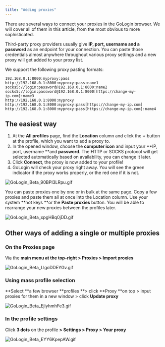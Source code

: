 ```yaml
---
title: "Adding proxies"
---
```


There are several ways to connect your proxies in the GoLogin browser. We will cover all of them in this article, from the most obvious to more sophisticated.

Third-party proxy providers usually give **IP, port, username and a password** as an endpoint for your connection. You can paste those credentials almost anywhere throughout various proxy settings and a new proxy will get added to your proxy list.

We support the following proxy pasting formats:

```
192.168.0.1:8000:myproxy:pass
​﻿http://192.168.0.1:8000:myproxy:pass:name1 
﻿socks5://login:password@192.168.0.1:8000:name2 
﻿socks5://login:password@192.168.0.1:8000[https://change-my-ip.com]:name3 
​﻿http://192.168.0.1:8000:myproxy 
​﻿http://192.168.0.1:8000:myproxy:pass[https://change-my-ip.com] 
​﻿http://192.168.0.1:8000:myproxy:pass[https://change-my-ip.com]:name4
```

## The easiest way

1. At the **All profiles** page, find the **Location** column and click the **\+** button at the profile, which you want to add a proxy to.
2. In the opened window, choose the **computer icon** and input your **IP, port, username **and **password**. The HTTP or SOCKS protocol will get selected automatically based on availability, you can change it later.
3. Click **Connect**, the proxy is now added to your profile\!
4. GoLogin will check your proxy right away. You will see the green indicator if the proxy works properly, or the red one if it is not.

![GoLogin_Beta_90BPI3LRpu.gif](/images/GoLogin_Beta_90BPI3LRpu.gif)

You can paste proxies one by one or in bulk at the same page. Copy a few proxies and paste them all at once into the Location column. Use your system **hot keys **or the **Paste proxies** button. You will be able to rearrange your new proxies between the profiles later.

![GoLogin_Beta_xpgHBq0jDD.gif](/images/GoLogin_Beta_xpgHBq0jDD.gif)

## Other ways of adding a single or multiple proxies

### On the Proxies page

Via the **main menu at the top-right \> Proxies \> Import proxies**

![GoLogin_Beta_LlgoDDEYGv.gif](/images/GoLogin_Beta_LlgoDDEYGv.gif)

### Using mass profile selection

**Select **a few browser **profiles **\> click **Proxy **on top \> input proxies for them in a new window \> click **Update proxy**

![GoLogin_Beta_EjlyhmhFe3.gif](/images/GoLogin_Beta_EjlyhmhFe3.gif)

### In the profile settings

Click **3 dots** on the profile **\> Settings \> Proxy \> Your proxy**

![GoLogin_Beta_EYY6KpepAW.gif](/images/GoLogin_Beta_EYY6KpepAW.gif)